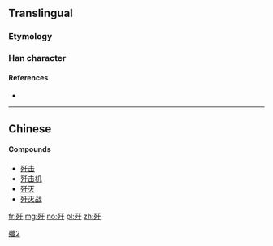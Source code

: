 {{also|殲}}
==Translingual==

===Etymology===
{{Han simp|殲|f=韱|t=千}}

===Han character===
{{Han char|rn=78|rad=歹|as=03|sn=7|four=|canj=一弓竹十 (MNHJ), X一弓竹十 (XMNHJ)|ids=⿰[[歹]][[千]]}}

====References====
* {{Han ref|kx=0579.121|hdz=21381.100|uh=6B7C|ud=27516}}

----

==Chinese==
{{zh-see|殲}}

====Compounds====
* [[歼击]]
* [[歼击机]]
* [[歼灭]]
* [[歼灭战]]

[[Category:CJKV characters simplified differently in Japan and China|殲2]]

[[fr:歼]]
[[mg:歼]]
[[no:歼]]
[[pl:歼]]
[[zh:歼]]